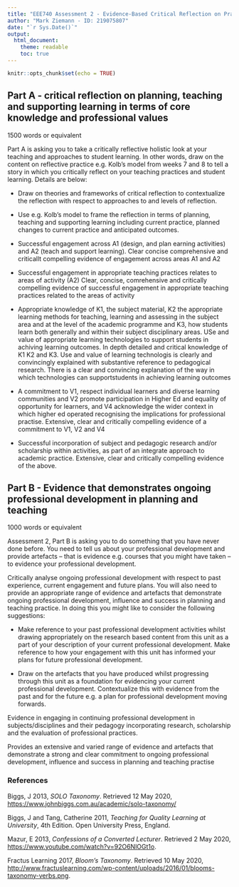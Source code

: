 ```yaml
---
title: "EEE740 Assessment 2 - Evidence‐Based Critical Reflection on Practice"
author: "Mark Ziemann - ID: 219075807"
date: "`r Sys.Date()`"
output:
  html_document:
    theme: readable
    toc: true
---
```


```r
knitr::opts_chunk$set(echo = TRUE)
```

## Part A - critical reflection on planning, teaching and supporting learning in terms of core knowledge and professional values

1500 words or equivalent

Part A is asking you to take a critically reflective holistic look at your teaching and approaches to
student learning. In other words, draw on the content on reflective practice e.g. Kolb’s model from weeks 7
and 8 to tell a story in which you critically reflect on your teaching practices and student learning. Details are
below:

* Draw on theories and frameworks of critical reflection to contextualize the reflection with respect to
approaches to and levels of reflection.

* Use e.g. Kolb’s model to frame the reflection in terms of planning, teaching and supporting learning including
current practice, planned changes to current practice and anticipated outcomes.

* Successful engagement across A1 (design, and plan earning activities) and A2 (teach and support learning). Clear concise comprehensive and criticallt compelling evidence of engagement across areas A1 and A2

* Successful engagement in appropriate teaching practices relates to areas of activity (A2) Clear, concise, comrehensive and critically compelling  evidence of successful engagement in appropriate teaching practices related to the areas of activity

* Appropriate knowledge of K1, the subject material, K2 the appropriate learning methods for teaching, learning and assessing in the subject area and at the level of the academic programme and K3, how students learn both generally and within their subject disciplinary areas. USe and value of appropriate learning technologies to support students in achiving learning outcomes. In depth detailed and critical knowledge of K1 K2 and K3. Use and value of learning technologis is clearly and convincingly explained with substantive reference to pedagogical research. There is a clear and convincing explanation of the way in which technologies can supportstudents in achieving learning outcomes

* A commitment to V1, respect individual learners and diverse learning communities and V2 promote participation in Higher Ed and equality of opportunity for learners, and V4 acknowledge the wider context in which higher ed operated recognising the implications for professional practise. Extensive, clear and critically compelling evidence of a commitment to V1, V2 and V4

* Successful incorporation of subject and pedagogic research and/or scholarship within activities, as part of an integrate approach to academic practice. Extensive, clear and critically compelling evidence of the above.

## Part B - Evidence that demonstrates ongoing professional development in planning and teaching

1000 words or equivalent

Assessment 2, Part B is asking you to do something that you have never done before. You need to tell us about
your professional development and provide artefacts – that is evidence e.g. courses that you might have taken
– to evidence your professional development.

Critically analyse ongoing professional development with respect to past experience, current
engagement and future plans. You will also need to provide an appropriate range of evidence and
artefacts that demonstrate ongoing professional development, influence and success in planning and
teaching practice. In doing this you might like to consider the following suggestions:

* Make reference to your past professional development activities whilst drawing
appropriately on the research based content from this unit as a part of your description of
your current professional development. Make reference to how your engagement with this
unit has informed your plans for future professional development.

* Draw on the artefacts that you have produced whilst progressing through this unit as a
foundation for evidencing your current professional development. Contextualize this with
evidence from the past and for the future e.g. a plan for professional development moving
forwards.


Evidence in engaging in continuing professional development in subjects/disciplines and their pedagogy incorporating research, scholarship and the evaluation of professional practices. 

Provides an extensive and varied range of evidence and artefacts that demonstrate a strong and clear commitment to ongoing professional development, influence and success in planning and teaching practise

### References
Biggs, J 2013, _SOLO Taxonomy_. Retrieved 12 May 2020, <https://www.johnbiggs.com.au/academic/solo-taxonomy/>

Biggs, J and Tang, Catherine 2011, _Teaching for Quality Learning at University_, 4th Edition.
Open University Press, England.

Mazur, E 2013, _Confessions of a Converted Lecturer_. Retrieved 2 May 2020,
<https://www.youtube.com/watch?v=92O6NlOGt1o>.

Fractus Learning 2017, _Bloom’s Taxonomy_. Retrieved 10 May 2020, 
<http://www.fractuslearning.com/wp-content/uploads/2016/01/blooms-taxonomy-verbs.png>.